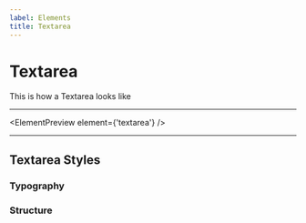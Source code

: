```yaml
---
label: Elements
title: Textarea
---
```



# Textarea

This is how a Textarea looks like

---

<ElementPreview element={'textarea'} />

---

## Textarea Styles

### Typography

<Table
  title="Textarea typography"
  content={elements.textarea.typography}
  header={['name', 'px', 'rem', 'specifications', 'actual size']}
/>

### Structure

<Structure element="textarea" />

<Table
  title="textarea structure"
  content={elements.textarea.structure}
  header={['name', 'property', 'px', 'rem']}
/>
